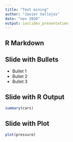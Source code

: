 ```yaml
---
title: "Text mining"
author: "Javier Vallejos"
date: "nov 2020"
output: ioslides_presentation
---
```


## R Markdown



## Slide with Bullets

- Bullet 1
- Bullet 2
- Bullet 3

## Slide with R Output

```r
summary(cars)
```

## Slide with Plot

```r
plot(pressure)
```

